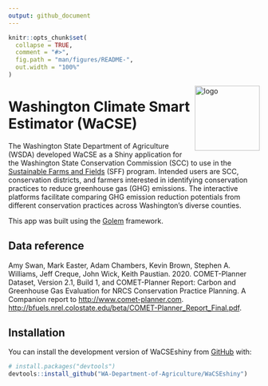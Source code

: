 ```yaml
---
output: github_document
---
```


<!-- README.md is generated from README.Rmd. Please edit that file -->

```r
knitr::opts_chunk$set(
  collapse = TRUE,
  comment = "#>",
  fig.path = "man/figures/README-",
  out.width = "100%"
)
```

<img src = "inst/app/www/hex-WaCSE.png" align = "right" alt = "logo" width = "130"/>

# Washington Climate Smart Estimator (WaCSE)

The Washington State Department of Agriculture (WSDA) developed WaCSE as a Shiny application for the Washington State Conservation Commission (SCC) to use in the [Sustainable Farms and Fields](https://www.scc.wa.gov/sff) (SFF) program. Intended users are SCC, conservation districts, and farmers interested in identifying conservation practices to reduce greenhouse gas (GHG) emissions. The interactive platforms facilitate comparing GHG emission reduction potentials from different conservation practices across Washington’s diverse counties. 

This app was built using the [Golem](https://github.com/ThinkR-open/golem) framework.

## Data reference

Amy Swan, Mark Easter, Adam Chambers, Kevin Brown, Stephen A. Williams, Jeff Creque, John Wick, Keith Paustian. 2020. COMET-Planner Dataset, Version 2.1, Build 1, and COMET-Planner Report: Carbon and Greenhouse Gas Evaluation for NRCS Conservation Practice Planning. A Companion report to [http://www.comet-planner.com](http://www.comet-planner.com). [http://bfuels.nrel.colostate.edu/beta/COMET-Planner_Report_Final.pdf](http://bfuels.nrel.colostate.edu/beta/COMET-Planner_Report_Final.pdf). 

## Installation

You can install the development version of WaCSEshiny from [GitHub](https://github.com/) with:

``` r
# install.packages("devtools")
devtools::install_github("WA-Department-of-Agriculture/WaCSEshiny")
```
